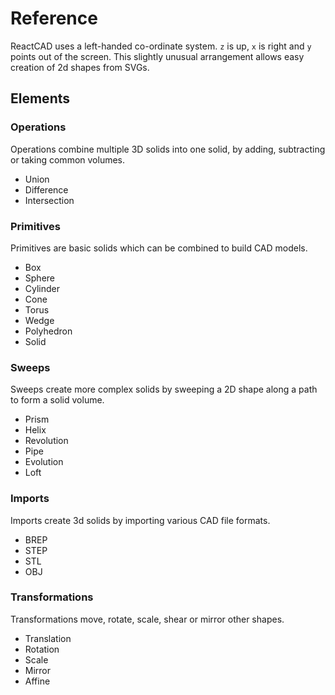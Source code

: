 
<Meta title="Reference/Introduction" />

# Reference

ReactCAD uses a left-handed co-ordinate system. `z` is up, `x` is right and `y` points out of the screen. This slightly unusual arrangement allows easy creation of 2d shapes from SVGs.

## Elements

### <Link to="reference-operations-introduction">Operations</Link>

Operations combine multiple 3D solids into one solid, by adding, subtracting or taking common volumes.

- <Link to="reference-operations-union">Union</Link>
- <Link to="reference-operations-difference">Difference</Link>
- <Link to="reference-operations-intersection">Intersection</Link>

### <Link to="reference-primitives-introduction">Primitives</Link>

Primitives are basic solids which can be combined to build CAD models.

- <Link to="reference-primitives-box">Box</Link>
- <Link to="reference-primitives-sphere">Sphere</Link>
- <Link to="reference-primitives-cylinder">Cylinder</Link>
- <Link to="reference-primitives-cone">Cone</Link>
- <Link to="reference-primitives-torus">Torus</Link>
- <Link to="reference-primitives-wedge">Wedge</Link>
- <Link to="reference-primitives-polyhedron">Polyhedron</Link>
- <Link to="reference-primitives-solid">Solid</Link>

### <Link to="reference-sweeps-introduction">Sweeps</Link>

Sweeps create more complex solids by sweeping a 2D shape along a path to form a solid volume.

- <Link to="reference-sweeps-prism">Prism</Link>
- <Link to="reference-sweeps-helix">Helix</Link>
- <Link to="reference-sweeps-revolution">Revolution</Link>
- <Link to="reference-sweeps-pipe">Pipe</Link>
- <Link to="reference-sweeps-evolution">Evolution</Link>
- <Link to="reference-sweeps-loft">Loft</Link>

### <Link to="reference-imports-introduction">Imports</Link>

Imports create 3d solids by importing various CAD file formats.

- <Link to="reference-imports-brep">BREP</Link>
- <Link to="reference-imports-step">STEP</Link>
- <Link to="reference-imports-stl">STL</Link>
- <Link to="reference-imports-obj">OBJ</Link>

### <Link to="reference-transformations-introduction">Transformations</Link>

Transformations move, rotate, scale, shear or mirror other shapes.

- <Link to="reference-transformations-translation">Translation</Link>
- <Link to="reference-transformations-rotation">Rotation</Link>
- <Link to="reference-transformations-scale">Scale</Link>
- <Link to="reference-transformations-mirror">Mirror</Link>
- <Link to="reference-transformations-affine">Affine</Link>
